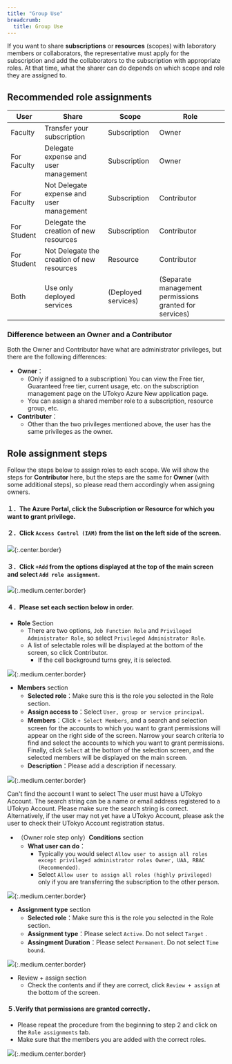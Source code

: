 ```yaml
---
title: "Group Use"
breadcrumb:
  title: Group Use
---
```


If you want to share **subscriptions** or **resources** (scopes) with laboratory members or collaborators, the representative must apply for the subscription and add the collaborators to the subscription with appropriate roles. At that time, what the sharer can do depends on which scope and role they are assigned to.

## Recommended role assignments

| User  | Share | Scope | Role |
| ------------ | ------- | ---------------- | ------------- |
| Faculty | Transfer your subscription | Subscription | Owner |
| For Faculty | Delegate expense and user management | Subscription | Owner |
| For Faculty | Not Delegate expense and user management | Subscription | Contributor |
| For Student | Delegate the creation of new resources | Subscription | Contributor |
| For Student | Not Delegate the creation of new resources | Resource | Contributor |
| Both | Use only deployed services | (Deployed services) | (Separate management permissions granted for services) |

### Difference between an Owner and a Contributor

Both the Owner and Contributor have what are administrator privileges, but there are the following differences:

- **Owner**：
  - (Only if assigned to a subscription) You can view the Free tier, Guaranteed free tier, current usage, etc. on the subscription management page on the UTokyo Azure New application page.
  - You can assign a shared member role to a subscription, resource group, etc.
- **Contributer**：
  - Other than the two privileges mentioned above, the user has the same privileges as the owner.

## Role assignment steps

Follow the steps below to assign roles to each scope. We will show the steps for **Contributor** here, but the steps are the same for **Owner** (with some additional steps), so please read them accordingly when assigning owners.

#### １．The Azure Portal, click the **Subscription** or **Resource** for which you want to grant privilege.
#### ２．Click `Access Control (IAM)` from the list on the left side of the screen.

![](/research_computing/utokyo_azure/group/img/01_addrole1.png){:.center.border}

#### ３．Click `+Add` from the options displayed at the top of the main screen and select `Add role assignment`.

![](/research_computing/utokyo_azure/group/img/02_addrole2.png){:.medium.center.border}

#### ４．Please set each section below in order.

- **Role** Section
  - There are two options, `Job Function Role` and `Privileged Administrator Role`, so select `Privileged Administrator Role`.
  - A list of selectable roles will be displayed at the bottom of the screen, so click Contributor.
    - If the cell background turns grey, it is selected.

![](/research_computing/utokyo_azure/group/img/03_addrole3.png){:.medium.center.border}

- **Members** section
  - **Selected role**：Make sure this is the role you selected in the Role section.
  - **Assign access to**：Select `User, group or service principal`.
  - **Members**：Click `+ Select Members`, and a search and selection screen for the accounts to which you want to grant permissions will appear on the right side of the screen. Narrow your search criteria to find and select the accounts to which you want to grant permissions. Finally, click `Select` at the bottom of the selection screen, and the selected members will be displayed on the main screen.
  - **Description**：Please add a description if necessary.

![](/research_computing/utokyo_azure/group/img/04_addrole4.png){:.medium.center.border}

<HelpItem lang="en" type="details">
  <Fragment slot="problem">Can't find the account I want to select</Fragment>
  <Fragment slot="solution">The user must have a UTokyo Account. The search string can be a name or email address registered to a UTokyo Account. Please make sure the search string is correct. Alternatively, if the user may not yet have a UTokyo Account, please ask the user to check their UTokyo Account registration status.</Fragment>
</HelpItem>

- （Owner role step only）**Conditions** section
  - **What user can do**：
    - Typically you would select `Allow user to assign all roles except privileged administrator roles Owner, UAA, RBAC (Recommended)`.
    - Select `Allow user to assign all roles (highly privileged)` only if you are transferring the subscription to the other person.
    

![](/research_computing/utokyo_azure/group/img/05_addrole5.png){:.medium.center.border}

- **Assignment type** section
  - **Selected role**：Make sure this is the role you selected in the Role section.
  - **Assignment type**：Please select `Active`. Do not select `Target` .
  - **Assingment Duration**：Please select `Permanent`. Do not select `Time bound`.

![](/research_computing/utokyo_azure/group/img/06_addrole6.png){:.medium.center.border}

- Review + assign section
  - Check the contents and if they are correct, click `Review + assign` at the bottom of the screen.

#### ５.Verify that permissions are granted correctly．
  - Please repeat the procedure from the beginning to step 2 and click on the `Role assignments` tab.
  - Make sure that the members you are added with the correct roles.

![](/research_computing/utokyo_azure/group/img/07_addrole7.png){:.medium.center.border}
